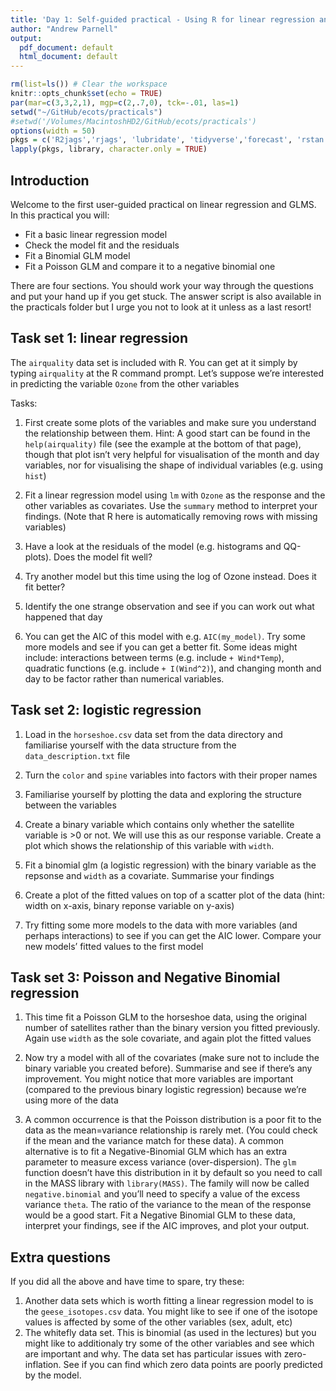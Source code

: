 ```yaml
---
title: 'Day 1: Self-guided practical - Using R for linear regression and GLMs'
author: "Andrew Parnell"
output:
  pdf_document: default
  html_document: default
---
```


```r
rm(list=ls()) # Clear the workspace
knitr::opts_chunk$set(echo = TRUE)
par(mar=c(3,3,2,1), mgp=c(2,.7,0), tck=-.01, las=1)
setwd("~/GitHub/ecots/practicals")
#setwd('/Volumes/MacintoshHD2/GitHub/ecots/practicals')
options(width = 50)
pkgs = c('R2jags','rjags', 'lubridate', 'tidyverse','forecast', 'rstan')
lapply(pkgs, library, character.only = TRUE)

```

## Introduction

Welcome to the first user-guided practical on linear regression and GLMS. In this practical you will:

- Fit a basic linear regression model
- Check the model fit and the residuals
- Fit a Binomial GLM model
- Fit a Poisson GLM and compare it to a negative binomial one

There are four sections. You should work your way through the questions and put your hand up if you get stuck. The answer script is also available in the practicals folder but I urge you not to look at it unless as a last resort!

## Task set 1: linear regression

The `airquality` data set is included with R. You can get at it simply by typing `airquality` at the R command prompt. Let's suppose we're interested in predicting the variable `Ozone` from the other variables

Tasks:

1. First create some plots of the variables and make sure you understand the relationship between them. Hint: A good start can be found in the `help(airquality)` file (see the example at the bottom of that page), though that plot isn't very helpful for visualisation of the month and day variables, nor for visualising the shape of individual variables (e.g. using `hist`)

1. Fit a linear regression model using `lm` with `Ozone` as the response and the other variables as covariates. Use the `summary` method to interpret your findings. (Note that R here is automatically removing rows with missing variables)

1. Have a look at the residuals of the model (e.g. histograms and QQ-plots). Does the model fit well? 
 
1. Try another model but this time using the log of Ozone instead. Does it fit better?
 
1. Identify the one strange observation and see if you can work out what happened that day
 
1. You can get the AIC of this model with e.g. `AIC(my_model)`. Try some more models and see if you can get a better fit. Some ideas might include: interactions between terms (e.g. include `+ Wind*Temp`), quadratic functions (e.g. include `+ I(Wind^2)`), and changing month and day to be factor rather than numerical variables. 

## Task set 2: logistic regression

1. Load in the `horseshoe.csv` data set from the data directory and familiarise yourself with the data structure from the `data_description.txt` file

1. Turn the `color` and `spine` variables into factors with their proper names

1. Familiarise yourself by plotting the data and exploring the structure between the variables

1. Create a binary variable which contains only whether the satellite variable is >0 or not. We will use this as our response variable. Create a plot which shows the relationship of this variable with `width`.

1. Fit a binomial glm (a logistic regression) with the binary variable as the repsonse and `width` as a covariate. Summarise your findings

1. Create a plot of the fitted values on top of a scatter plot of the data (hint: width on x-axis, binary reponse variable on y-axis)

1. Try fitting some more models to the data with more variables (and perhaps interactions) to see if you can get the AIC lower. Compare your new models' fitted values to the first model

## Task set 3: Poisson and Negative Binomial regression

1. This time fit a Poisson GLM to the horseshoe data, using the original number of satellites rather than the binary version you fitted previously. Again use `width` as the sole covariate, and again plot the fitted values

1. Now try a model with all of the covariates (make sure not to include the binary variable you created before). Summarise and see if there's any improvement. You might notice that more variables are important (compared to the previous binary logistic regression) because we're using more of the data

1. A common occurrence is that the Poisson distribution is a poor fit to the data as the mean=variance relationship is rarely met. (You could check if the mean and the variance match for these data). A common alternative is to fit a Negative-Binomial GLM which has an extra parameter to measure excess variance (over-dispersion). The `glm` function doesn't have this distribution in it by default so you need to call in the MASS library with `library(MASS)`. The family will now be called `negative.binomial` and you'll need to specify a value of the excess variance `theta`. The ratio of the variance to the mean of the response would be a good start. Fit a Negative Binomial GLM to these data, interpret your findings, see if the AIC improves, and plot your output.

## Extra questions

If you did all the above and have time to spare, try these:

1. Another data sets which is worth fitting a linear regression model to is the `geese_isotopes.csv` data. You might like to see if one of the isotope values is affected by some of the other variables (sex, adult, etc)
2. The whitefly data set. This is binomial (as used in the lectures) but you might like to additionaly try some of the other variables and see which are important and why. The data set has particular issues with zero-inflation. See if you can find which zero data points are poorly predicted by the model.